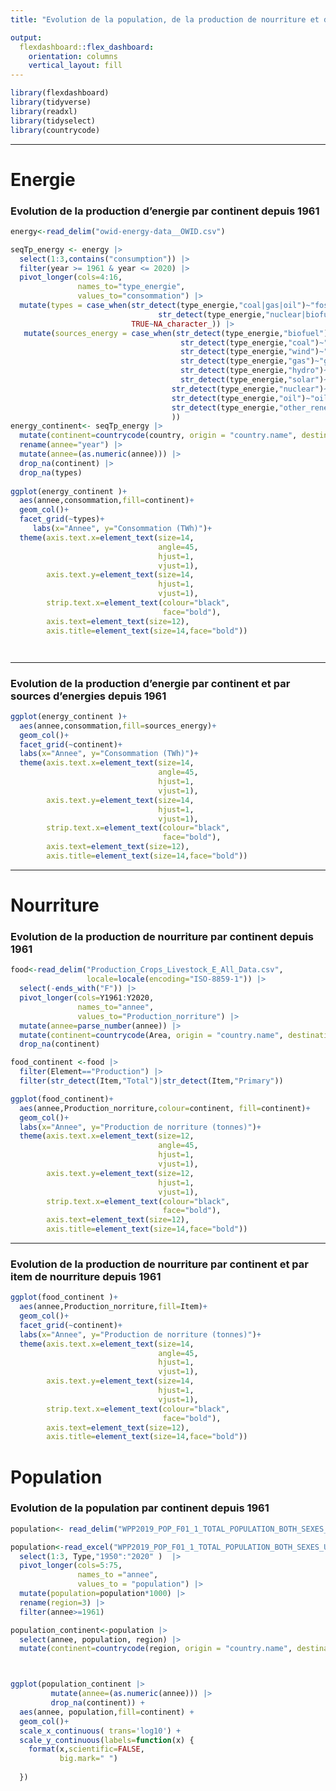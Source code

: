 ```yaml
---
title: "Evolution de la population, de la production de nourriture et de l'énergie par continent depuis (1961 - 2020)"

output: 
  flexdashboard::flex_dashboard:
    orientation: columns
    vertical_layout: fill
---
```


```r
library(flexdashboard)
library(tidyverse)
library(readxl)
library(tidyselect)
library(countrycode)

```


-----------------------------------------------------------------------

# Energie

### Evolution de la production d'energie par continent depuis 1961

```r

energy<-read_delim("owid-energy-data__OWID.csv")

seqTp_energy <- energy |> 
  select(1:3,contains("consumption")) |>
  filter(year >= 1961 & year <= 2020) |> 
  pivot_longer(cols=4:16,
               names_to="type_energie",
               values_to="consommation") |> 
  mutate(types = case_when(str_detect(type_energie,"coal|gas|oil")~"fossil_fuel_consumption",
                                 str_detect(type_energie,"nuclear|biofuel|hydro|other_renewable|solar|wind")~"low_carbon_consumption",
                           TRUE~NA_character_)) |> 
   mutate(sources_energy = case_when(str_detect(type_energie,"biofuel")~"biofuel",
                                      str_detect(type_energie,"coal")~"coal",
                                      str_detect(type_energie,"wind")~"wind",
                                      str_detect(type_energie,"gas")~"gas",
                                      str_detect(type_energie,"hydro")~"hydro",
                                      str_detect(type_energie,"solar")~"solar",
                                    str_detect(type_energie,"nuclear")~"nuclear",
                                    str_detect(type_energie,"oil")~"oil",
                                    str_detect(type_energie,"other_renewable")~"other_renewable_consumption"
                                    ))
energy_continent<- seqTp_energy |>
  mutate(continent=countrycode(country, origin = "country.name", destination = "continent"))|>
  rename(annee="year") |> 
  mutate(annee=(as.numeric(annee))) |> 
  drop_na(continent) |> 
  drop_na(types)
    
ggplot(energy_continent )+
  aes(annee,consommation,fill=continent)+
  geom_col()+
  facet_grid(~types)+
     labs(x="Annee", y="Consommation (TWh)")+
  theme(axis.text.x=element_text(size=14,
                                 angle=45,
                                 hjust=1,
                                 vjust=1),
        axis.text.y=element_text(size=14,
                                 hjust=1,
                                 vjust=1),
        strip.text.x=element_text(colour="black",
                                  face="bold"),
        axis.text=element_text(size=12),
        axis.title=element_text(size=14,face="bold"))




```



-----------------------------------------------------------------------

### Evolution de la production d'energie par continent et par sources d'energies depuis 1961
```r

ggplot(energy_continent )+
  aes(annee,consommation,fill=sources_energy)+
  geom_col()+
  facet_grid(~continent)+
  labs(x="Annee", y="Consommation (TWh)")+
  theme(axis.text.x=element_text(size=14,
                                 angle=45,
                                 hjust=1,
                                 vjust=1),
        axis.text.y=element_text(size=14,
                                 hjust=1,
                                 vjust=1),
        strip.text.x=element_text(colour="black",
                                  face="bold"),
        axis.text=element_text(size=12),
        axis.title=element_text(size=14,face="bold"))

```



-----------------------------------------------------------------------

# Nourriture

###  Evolution de la production de nourriture par continent depuis 1961

```r

food<-read_delim("Production_Crops_Livestock_E_All_Data.csv",
                 locale=locale(encoding="ISO-8859-1")) |> 
  select(-ends_with("F")) |> 
  pivot_longer(cols=Y1961:Y2020,
               names_to="annee",
               values_to="Production_norriture") |> 
  mutate(annee=parse_number(annee)) |> 
  mutate(continent=countrycode(Area, origin = "country.name", destination = "continent")) |> 
  drop_na(continent)

food_continent <-food |> 
  filter(Element=="Production") |> 
  filter(str_detect(Item,"Total")|str_detect(Item,"Primary"))

ggplot(food_continent)+
  aes(annee,Production_norriture,colour=continent, fill=continent)+
  geom_col()+
  labs(x="Annee", y="Production de norriture (tonnes)")+
  theme(axis.text.x=element_text(size=12,
                                 angle=45,
                                 hjust=1,
                                 vjust=1),
        axis.text.y=element_text(size=12,
                                 hjust=1,
                                 vjust=1),
        strip.text.x=element_text(colour="black",
                                  face="bold"),
        axis.text=element_text(size=12),
        axis.title=element_text(size=14,face="bold"))


```


-----------------------------------------------------------------------

### Evolution de la production de nourriture par continent et par item de nourriture depuis 1961
```r

ggplot(food_continent )+
  aes(annee,Production_norriture,fill=Item)+
  geom_col()+
  facet_grid(~continent)+
  labs(x="Annee", y="Production de norriture (tonnes)")+
  theme(axis.text.x=element_text(size=14,
                                 angle=45,
                                 hjust=1,
                                 vjust=1),
        axis.text.y=element_text(size=14,
                                 hjust=1,
                                 vjust=1),
        strip.text.x=element_text(colour="black",
                                  face="bold"),
        axis.text=element_text(size=12),
        axis.title=element_text(size=14,face="bold"))
```


# Population

### Evolution de la population par continent depuis 1961

```r
population<- read_delim("WPP2019_POP_F01_1_TOTAL_POPULATION_BOTH_SEXES_UN.csv", skip=16,  na="...")

population<-read_excel("WPP2019_POP_F01_1_TOTAL_POPULATION_BOTH_SEXES_UN.xlsx", skip = 16, na="...") |>
  select(1:3, Type,"1950":"2020" )  |>
  pivot_longer(cols=5:75,
               names_to ="annee",
               values_to = "population") |>
  mutate(population=population*1000) |>
  rename(region=3) |> 
  filter(annee>=1961)

population_continent<-population |>
  select(annee, population, region) |> 
  mutate(continent=countrycode(region, origin = "country.name", destination = "continent"))



ggplot(population_continent |> 
         mutate(annee=(as.numeric(annee))) |> 
         drop_na(continent)) +
  aes(annee, population,fill=continent) +
  geom_col()+
  scale_x_continuous( trans='log10') +
  scale_y_continuous(labels=function(x) {
    format(x,scientific=FALSE,
           big.mark=" ")
    
  })

```

